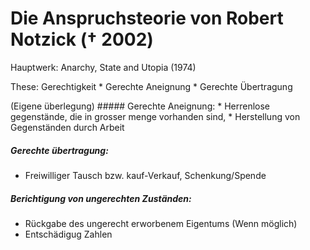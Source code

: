 # Die Anspruchsteorie von Robert Notzick († 2002)

Hauptwerk: Anarchy, State and Utopia (1974)

These: Gerechtigkeit
    * Gerechte Aneignung
    * Gerechte Übertragung


(Eigene überlegung)
##### Gerechte Aneignung:
* Herrenlose gegenstände, die in grosser menge vorhanden sind,
* Herstellung von Gegenständen durch Arbeit

##### Gerechte übertragung:
* Freiwilliger Tausch bzw. kauf-Verkauf, Schenkung/Spende

##### Berichtigung von ungerechten Zuständen:
* Rückgabe des ungerecht erworbenem Eigentums (Wenn möglich)
* Entschädigug Zahlen


